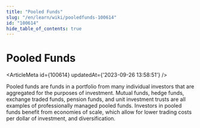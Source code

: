 ```yaml
---
title: "Pooled Funds"
slug: "/en/learn/wiki/pooledfunds-100614"
id: "100614"
hide_table_of_contents: true
---
```



# Pooled Funds

<ArticleMeta id={100614} updatedAt={'2023-09-26 13:58:51'} />
<div className='border-solid border-b border-t-0 my-4 border-[var(--ifm-color-gray-300)]' />

Pooled funds are funds in a portfolio from many individual investors that are aggregated for the purposes of investment. Mutual funds, hedge funds, exchange traded funds, pension funds, and unit investment trusts are all examples of professionally managed pooled funds. Investors in pooled funds benefit from economies of scale, which allow for lower trading costs per dollar of investment, and diversification.
